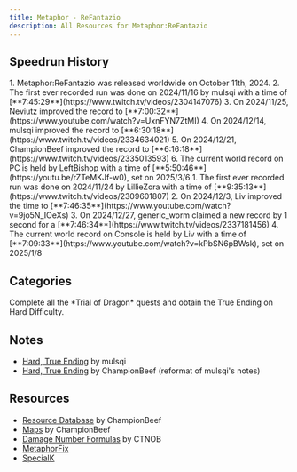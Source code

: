 ```yaml
---
title: Metaphor - ReFantazio
description: All Resources for Metaphor:ReFantazio
---
```



<DocsHero 
    content="Metaphor:ReFantazio is a game not connected to the Persona and Shin Megami Tensei universes, but which shares many of their core gameplay mechanics."
    srcUrl={metaphorCover}
    alt="Metaphor:ReFantazio Box Cover"
/>

<LinkCard title="Leaderboards" href="https://www.speedrun.com/Metaphor" description="See all the submitted runs and more detailed information on Speedrun.com"/>

## Speedrun History
<Tabs>
    <TabItem label="Hard, True Ending - PC">
        <Steps>
        1. Metaphor:ReFantazio was released worldwide on October 11th, 2024.
        2. The first ever recorded run was done on 2024/11/16 by mulsqi with a time of [**7:45:29**](https://www.twitch.tv/videos/2304147076)
        3. On 2024/11/25, Neviutz improved the record to [**7:00:32**](https://www.youtube.com/watch?v=UxnFYN7ZtMI)
        4. On 2024/12/14, mulsqi improved the record to [**6:30:18**](https://www.twitch.tv/videos/2334634021) 
        5. On 2024/12/21, ChampionBeef improved the record to [**6:16:18**](https://www.twitch.tv/videos/2335013593)
        6. The current world record on PC is held by LeftBishop with a time of [**5:50:46**](https://youtu.be/rZTeMKJf-w0), set on 2025/3/6
        </Steps>
    </TabItem>
    <TabItem label="Hard, True Ending - Console">
        <Steps>
        1. The first ever recorded run was done on 2024/11/24 by LillieZora with a time of [**9:35:13**](https://www.twitch.tv/videos/2309601807)
        2. On 2024/12/3, Liv improved the time to [**7:46:35**](https://www.youtube.com/watch?v=9jo5N_IOeXs)
        3. On 2024/12/27, generic_worm claimed a new record by 1 second for a [**7:46:34**](https://www.twitch.tv/videos/2337181456)
        4. The current world record on Console is held by Liv with a time of [**7:09:33**](https://www.youtube.com/watch?v=kPbSN6pBWsk), set on 2025/1/8
        </Steps>
    </TabItem>
</Tabs>

## Categories
<CardGrid>
    <Card title="Hard, True Ending">Complete all the *Trial of Dragon* quests and obtain the True Ending on Hard Difficulty.</Card>
</CardGrid>

## Notes
- [Hard, True Ending](https://pastebin.com/bNAjWfd1) by mulsqi
- [Hard, True Ending](https://docs.google.com/spreadsheets/d/1EWQpjTqXpqTIW791EiXsZhVmhyJz75UI8wtqTDO6mLY/edit?usp=sharing) by ChampionBeef (reformat of mulsqi's notes)

## Resources
- [Resource Database](https://docs.google.com/spreadsheets/d/19Qd2Bvv-KAhUidRycswX6EJkXmL19RmjO2sj7ctn1qk/edit?usp=sharing) by ChampionBeef
- [Maps](https://imgur.com/a/PKRZx9o) by ChampionBeef
- [Damage Number Formulas](https://steamcommunity.com/sharedfiles/filedetails/?id=3349878187) by CTNOB
- [MetaphorFix](https://github.com/Lyall/MetaphorFix/releases)
- [SpecialK](https://www.special-k.info/)
